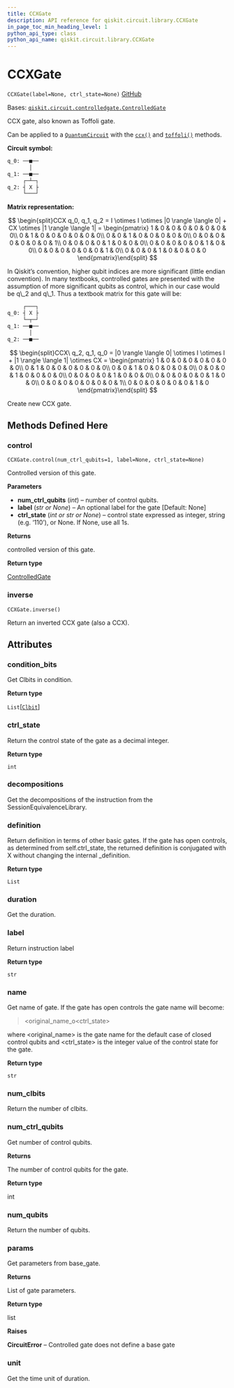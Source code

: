 ```yaml
---
title: CCXGate
description: API reference for qiskit.circuit.library.CCXGate
in_page_toc_min_heading_level: 1
python_api_type: class
python_api_name: qiskit.circuit.library.CCXGate
---
```


# CCXGate

<span id="qiskit.circuit.library.CCXGate" />

`CCXGate(label=None, ctrl_state=None)` [GitHub](https://github.com/qiskit/qiskit/tree/stable/0.23/qiskit/circuit/library/standard_gates/x.py "view source code")

Bases: [`qiskit.circuit.controlledgate.ControlledGate`](qiskit.circuit.ControlledGate "qiskit.circuit.controlledgate.ControlledGate")

CCX gate, also known as Toffoli gate.

Can be applied to a [`QuantumCircuit`](qiskit.circuit.QuantumCircuit "qiskit.circuit.QuantumCircuit") with the [`ccx()`](qiskit.circuit.QuantumCircuit#ccx "qiskit.circuit.QuantumCircuit.ccx") and [`toffoli()`](qiskit.circuit.QuantumCircuit#toffoli "qiskit.circuit.QuantumCircuit.toffoli") methods.

**Circuit symbol:**

```python
q_0: ──■──
       │
q_1: ──■──
     ┌─┴─┐
q_2: ┤ X ├
     └───┘
```

**Matrix representation:**

$$
\begin{split}CCX q_0, q_1, q_2 =
    I \otimes I \otimes |0 \rangle \langle 0| + CX \otimes |1 \rangle \langle 1| =
   \begin{pmatrix}
        1 & 0 & 0 & 0 & 0 & 0 & 0 & 0\\
        0 & 1 & 0 & 0 & 0 & 0 & 0 & 0\\
        0 & 0 & 1 & 0 & 0 & 0 & 0 & 0\\
        0 & 0 & 0 & 0 & 0 & 0 & 0 & 1\\
        0 & 0 & 0 & 0 & 1 & 0 & 0 & 0\\
        0 & 0 & 0 & 0 & 0 & 1 & 0 & 0\\
        0 & 0 & 0 & 0 & 0 & 0 & 1 & 0\\
        0 & 0 & 0 & 1 & 0 & 0 & 0 & 0
    \end{pmatrix}\end{split}
$$

<Admonition title="Note" type="note">
  In Qiskit’s convention, higher qubit indices are more significant (little endian convention). In many textbooks, controlled gates are presented with the assumption of more significant qubits as control, which in our case would be q\_2 and q\_1. Thus a textbook matrix for this gate will be:

  ```python
       ┌───┐
  q_0: ┤ X ├
       └─┬─┘
  q_1: ──■──
         │
  q_2: ──■──
  ```

  $$
  \begin{split}CCX\ q_2, q_1, q_0 =
      |0 \rangle \langle 0| \otimes I \otimes I + |1 \rangle \langle 1| \otimes CX =
      \begin{pmatrix}
          1 & 0 & 0 & 0 & 0 & 0 & 0 & 0\\
          0 & 1 & 0 & 0 & 0 & 0 & 0 & 0\\
          0 & 0 & 1 & 0 & 0 & 0 & 0 & 0\\
          0 & 0 & 0 & 1 & 0 & 0 & 0 & 0\\
          0 & 0 & 0 & 0 & 1 & 0 & 0 & 0\\
          0 & 0 & 0 & 0 & 0 & 1 & 0 & 0\\
          0 & 0 & 0 & 0 & 0 & 0 & 0 & 1\\
          0 & 0 & 0 & 0 & 0 & 0 & 1 & 0
      \end{pmatrix}\end{split}
  $$
</Admonition>

Create new CCX gate.

## Methods Defined Here

### control

<span id="qiskit.circuit.library.CCXGate.control" />

`CCXGate.control(num_ctrl_qubits=1, label=None, ctrl_state=None)`

Controlled version of this gate.

**Parameters**

*   **num\_ctrl\_qubits** (*int*) – number of control qubits.
*   **label** (*str or None*) – An optional label for the gate \[Default: None]
*   **ctrl\_state** (*int or str or None*) – control state expressed as integer, string (e.g. ‘110’), or None. If None, use all 1s.

**Returns**

controlled version of this gate.

**Return type**

[ControlledGate](qiskit.circuit.ControlledGate "qiskit.circuit.ControlledGate")

### inverse

<span id="qiskit.circuit.library.CCXGate.inverse" />

`CCXGate.inverse()`

Return an inverted CCX gate (also a CCX).

## Attributes

<span id="qiskit.circuit.library.CCXGate.condition_bits" />

### condition\_bits

Get Clbits in condition.

**Return type**

`List`\[[`Clbit`](qiskit.circuit.Clbit "qiskit.circuit.classicalregister.Clbit")]

<span id="qiskit.circuit.library.CCXGate.ctrl_state" />

### ctrl\_state

Return the control state of the gate as a decimal integer.

**Return type**

`int`

<span id="qiskit.circuit.library.CCXGate.decompositions" />

### decompositions

Get the decompositions of the instruction from the SessionEquivalenceLibrary.

<span id="qiskit.circuit.library.CCXGate.definition" />

### definition

Return definition in terms of other basic gates. If the gate has open controls, as determined from self.ctrl\_state, the returned definition is conjugated with X without changing the internal \_definition.

**Return type**

`List`

<span id="qiskit.circuit.library.CCXGate.duration" />

### duration

Get the duration.

<span id="qiskit.circuit.library.CCXGate.label" />

### label

Return instruction label

**Return type**

`str`

<span id="qiskit.circuit.library.CCXGate.name" />

### name

Get name of gate. If the gate has open controls the gate name will become:

> \<original\_name\_o\<ctrl\_state>

where \<original\_name> is the gate name for the default case of closed control qubits and \<ctrl\_state> is the integer value of the control state for the gate.

**Return type**

`str`

<span id="qiskit.circuit.library.CCXGate.num_clbits" />

### num\_clbits

Return the number of clbits.

<span id="qiskit.circuit.library.CCXGate.num_ctrl_qubits" />

### num\_ctrl\_qubits

Get number of control qubits.

**Returns**

The number of control qubits for the gate.

**Return type**

int

<span id="qiskit.circuit.library.CCXGate.num_qubits" />

### num\_qubits

Return the number of qubits.

<span id="qiskit.circuit.library.CCXGate.params" />

### params

Get parameters from base\_gate.

**Returns**

List of gate parameters.

**Return type**

list

**Raises**

**CircuitError** – Controlled gate does not define a base gate

<span id="qiskit.circuit.library.CCXGate.unit" />

### unit

Get the time unit of duration.

